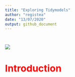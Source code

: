 ```yaml
---
title: "Exploring Tidymodels"
author: "registea"
date: "13/07/2020"
output: github_document
---
```


#
#
#

![](C:/Users/Anthony/Documents/Git/Project Portfolio/tidymodels_exploration/Churn_Graphics.png)

#
#
#

<style type="text/css"> 

body{ /* Normal  */ 
      font-size: 16px; 
  } 
td {  /* Table  */ 
  font-size: 12px; 
} 
h1.title { 
  font-size: 38px; 
  color: Red; 
} 
h1 { /* Header 1 */ 
  font-size: 30px; 
  color: Red; 
} 
h2 { /* Header 2 */ 
    font-size: 26px; 
  color: Red; 
} 
h3 { /* Header 3 */ 
  font-size: 22px; 
  font-family: "Aerial", Times, serif; 
  color: Red; 
} 
code.r{ /* Code block */ 
    font-size: 12px; 
} 
pre { /* Code block - determines code spacing between lines */ 
    font-size: 14px; 
} 
</style>

# Introduction
